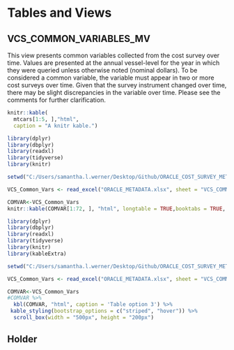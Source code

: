 # Tables and Views 



## VCS_COMMON_VARIABLES_MV

This view presents common variables collected from the cost survey over time. Values are presented at the annual vessel-level for the year in which they were queried unless otherwise noted (nominal dollars). To be considered a common variable, the variable must appear in two or more cost surveys over time. Given that the survey instrument changed over time, there may be slight discrepancies in the variable over time. Please see the comments for further clarification. 



```r
knitr::kable(
  mtcars[1:5, ],"html",
  caption = "A knitr kable.")
```

```r
library(dplyr)
library(dbplyr)
library(readxl)
library(tidyverse)
library(knitr)

setwd("C:/Users/samantha.l.werner/Desktop/Github/ORACLE_COST_SURVEY_METADATA/ORACLE_COST_SURVEY_METADATA/data")

VCS_Common_Vars <- read_excel("ORACLE_METADATA.xlsx", sheet = "VCS_COMMON_VARIABLES_MV") 

COMVAR<-VCS_Common_Vars
knitr::kable(COMVAR[1:72, ], "html", longtable = TRUE,booktabs = TRUE, caption = "Table 2") 
```


```r
library(dplyr)
library(dbplyr)
library(readxl)
library(tidyverse)
library(knitr)
library(kableExtra)

setwd("C:/Users/samantha.l.werner/Desktop/Github/ORACLE_COST_SURVEY_METADATA/ORACLE_COST_SURVEY_METADATA/data")

VCS_Common_Vars <- read_excel("ORACLE_METADATA.xlsx", sheet = "VCS_COMMON_VARIABLES_MV") 

COMVAR<-VCS_Common_Vars
#COMVAR %>%
  kbl(COMVAR, "html", caption = 'Table option 3') %>%
 kable_styling(bootstrap_options = c("striped", "hover")) %>%
  scroll_box(width = "500px", height = "200px")
```








## Holder 

